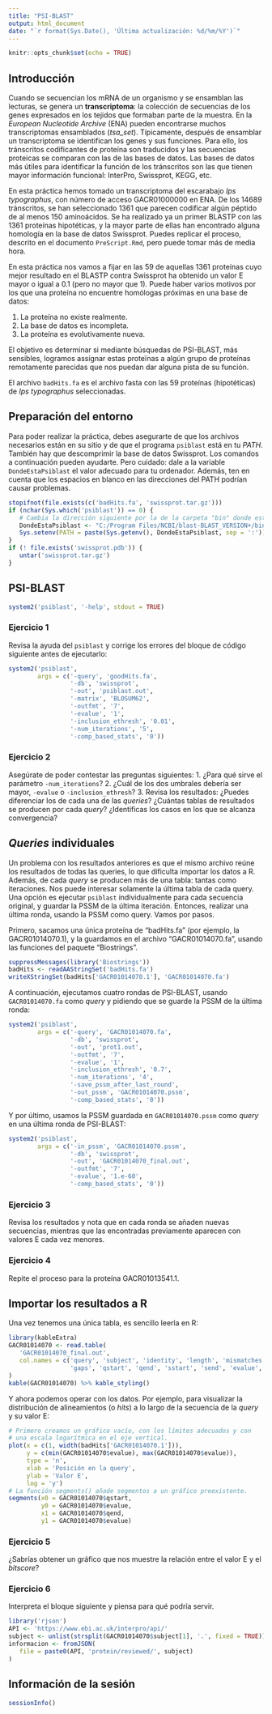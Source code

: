 ```yaml
---
title: "PSI-BLAST"
output: html_document
date: "`r format(Sys.Date(), 'Última actualización: %d/%m/%Y')`"
---
```


```r
knitr::opts_chunk$set(echo = TRUE)
```

## Introducción

Cuando se secuencian los mRNA de un organismo y se ensamblan las lecturas, se genera un **transcriptoma**: la colección de secuencias de los genes expresados en los tejidos que formaban parte de la muestra. En la *European Nucleotide Archive* (ENA) pueden encontrarse muchos transcriptomas ensamblados (*tsa_set*). Típicamente, después de ensamblar un transcriptoma se identifican los genes y sus funciones. Para ello, los tránscritos codificantes de proteína son traducidos y las secuencias proteicas se comparan con las de las bases de datos. Las bases de datos más útiles para identificar la función de los tránscritos son las que tienen mayor información funcional: InterPro, Swissprot, KEGG, etc.

En esta práctica hemos tomado un transcriptoma del escarabajo *Ips typographus*, con número de acceso GACR01000000 en ENA. De los 14689 tránscritos, se han seleccionado 1361 que parecen codificar algún péptido de al menos 150 aminoácidos. Se ha realizado ya un primer BLASTP con las 1361 proteínas hipotéticas, y la mayor parte de ellas han encontrado alguna homología en la base de datos Swissprot. Puedes replicar el proceso, descrito en el documento `PreScript.Rmd`, pero puede tomar más de media hora.

En esta práctica nos vamos a fijar en las 59 de aquellas 1361 proteínas cuyo mejor resultado en el BLASTP contra Swissprot ha obtenido un valor E mayor o igual a 0.1 (pero no mayor que 1). Puede haber varios motivos por los que una proteína no encuentre homólogas próximas en una base de datos:

1. La proteína no existe realmente.
2. La base de datos es incompleta.
3. La proteína es evolutivamente nueva.

El objetivo es determinar si mediante búsquedas de PSI-BLAST, más sensibles, logramos assignar estas proteïnas a algún grupo de proteínas remotamente parecidas que nos puedan dar alguna pista de su función.

El archivo `badHits.fa` es el archivo fasta con las 59 proteínas (hipotéticas) de *Ips typographus* seleccionadas. 

## Preparación del entorno
Para poder realizar la práctica, debes asegurarte de que los archivos necesarios están en su sitio y de que el programa `psiblast` está en tu *PATH*. También hay que descomprimir la base de datos Swissprot. Los comandos a continuación pueden ayudarte. Pero cuidado: dale a la variable
`DondeEstaPsiblast` el valor adecuado para tu ordenador. Además, ten en cuenta que los
espacios en blanco en las direcciones del PATH podrían causar problemas.

```r
stopifnot(file.exists(c('badHits.fa', 'swissprot.tar.gz')))
if (nchar(Sys.which('psiblast')) == 0) {
   # Cambia la dirección siguiente por la de la carpeta "bin" donde esté tu "psiblast":
   DondeEstaPsiblast <- "C:/Program Files/NCBI/blast-BLAST_VERSION+/bin"
   Sys.setenv(PATH = paste(Sys.getenv(), DondeEstaPsiblast, sep = ':'))
}
if (! file.exists('swissprot.pdb')) {
   untar('swissprot.tar.gz')
}
```

## PSI-BLAST

```r
system2('psiblast', '-help', stdout = TRUE)
```

### Ejercicio 1
Revisa la ayuda del `psiblast` y corrige los errores del bloque de código siguiente
antes de ejecutarlo:

```r
system2('psiblast',
        args = c('-query', 'goodHits.fa',
                 '-db', 'swissprot',
                 '-out', 'psiblast.out',
                 '-matrix', 'BLOSUM62',
                 '-outfmt', '7',
                 '-evalue', '1',
                 '-inclusion_ethresh', '0.01',
                 '-num_iterations', '5',
                 '-comp_based_stats', '0'))
```

### Ejercicio 2
Asegúrate de poder contestar las preguntas siguientes:
1. ¿Para qué sirve el parámetro `-num_iterations`?
2. ¿Cuál de los dos umbrales debería ser mayor, `-evalue` o `-inclusion_ethresh`?
3. Revisa los resultados: ¿Puedes diferenciar los de cada una de las *queries*?
¿Cuántas tablas de resultados se producen por cada *query*?
¿Identificas los casos en los que se alcanza convergencia?

## *Queries* individuales
Un problema con los resultados anteriores es que el mismo archivo reúne los resultados de todas las queries, lo que dificulta importar los datos a R. Además, de cada *query* se producen más de una tabla: tantas como iteraciones. Nos puede interesar solamente la última tabla de cada query. Una opción es ejecutar `psiblast` individualmente para cada secuencia original, y guardar la PSSM de la última iteración. Entonces, realizar una última ronda, usando la PSSM como query. Vamos por pasos.

Primero, sacamos una única proteína de "badHits.fa" (por ejemplo, la GACR01014070.1),
y la guardamos en el archivo "GACR01014070.fa", usando las funciones del paquete
"Biostrings".

```r
suppressMessages(library('Biostrings'))
badHits <- readAAStringSet('badHits.fa')
writeXStringSet(badHits['GACR01014070.1'], 'GACR01014070.fa')
```

A continuación, ejecutamos cuatro rondas de PSI-BLAST, usando `GACR01014070.fa` como *query* y pidiendo que se guarde la PSSM de la última ronda:

```r
system2('psiblast',
        args = c('-query', 'GACR01014070.fa',
                 '-db', 'swissprot',
                 '-out', 'prot1.out',
                 '-outfmt', '7',
                 '-evalue', '1',
                 '-inclusion_ethresh', '0.7',
                 '-num_iterations', '4',
                 '-save_pssm_after_last_round',
                 '-out_pssm', 'GACR01014070.pssm',
                 '-comp_based_stats', '0'))
```

Y por último, usamos la PSSM guardada en `GACR01014070.pssm` como *query* en una última ronda de PSI-BLAST:

```r
system2('psiblast',
        args = c('-in_pssm', 'GACR01014070.pssm',
                 '-db', 'swissprot',
                 '-out', 'GACR01014070_final.out',
                 '-outfmt', '7',
                 '-evalue', '1.e-60',
                 '-comp_based_stats', '0'))
```

### Ejercicio 3
Revisa los resultados y nota que en cada ronda se añaden nuevas secuencias, mientras que las encontradas previamente aparecen con valores E cada vez menores.

### Ejercicio 4
Repite el proceso para la proteína GACR01013541.1.

## Importar los resultados a R

Una vez tenemos una única tabla, es sencillo leerla en R:

```r
library(kableExtra)
GACR01014070 <- read.table(
   'GACR01014070_final.out',
   col.names = c('query', 'subject', 'identity', 'length', 'mismatches',
                 'gaps', 'qstart', 'qend', 'sstart', 'send', 'evalue', 'bitscore')
)
kable(GACR01014070) %>% kable_styling()
```

Y ahora podemos operar con los datos. Por ejemplo, para visualizar la distribución
de alineamientos (o *hits*) a lo largo de la secuencia de la *query* y su valor E:

```r
# Primero creamos un gráfico vacío, con los límites adecuados y con
# una escala logarítmica en el eje vertical.
plot(x = c(1, width(badHits['GACR01014070.1'])),
     y = c(min(GACR01014070$evalue), max(GACR01014070$evalue)),
     type = 'n',
     xlab = 'Posición en la query',
     ylab = 'Valor E',
     log = 'y')
# La función segments() añade segmentos a un gráfico preexistente.
segments(x0 = GACR01014070$qstart,
         y0 = GACR01014070$evalue,
         x1 = GACR01014070$qend,
         y1 = GACR01014070$evalue)
```


### Ejercicio 5
¿Sabrías obtener un gráfico que nos muestre la relación entre el valor E y el *bitscore*?

### Ejercicio 6
Interpreta el bloque siguiente y piensa para qué podría servir.

```r
library('rjson')
API <- 'https://www.ebi.ac.uk/interpro/api/'
subject <- unlist(strsplit(GACR01014070$subject[1], '.', fixed = TRUE))[1]
informacion <- fromJSON(
   file = paste0(API, 'protein/reviewed/', subject)
)
```

## Información de la sesión

```r
sessionInfo()
```
